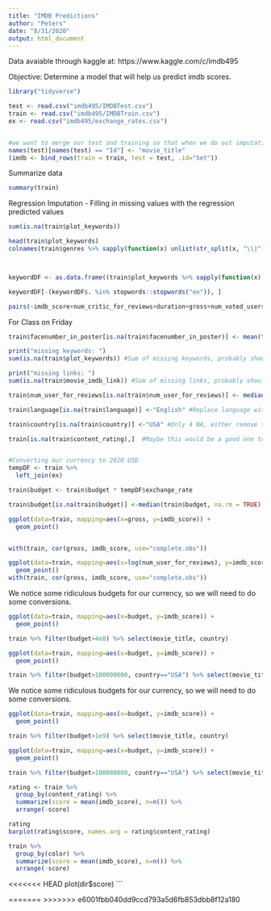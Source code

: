 ```yaml
---
title: "IMDB Predictions"
author: "Peters"
date: "8/31/2020"
output: html_document
---
```


Data avaiable through kaggle at: https://www.kaggle.com/c/imdb495

Objective: Determine a model that will help us predict imdb scores.

```r
library("tidyverse")
```

```r
test <- read.csv("imdb495/IMDBTest.csv")
train <- read.csv("imdb495/IMDBTrain.csv")
ex <- read.csv("imdb495/exchange_rates.csv")


#we want to merge our test and training so that when we do out imputations are consistent
names(test)[names(test) == "Id"] <- "movie_title"
(imdb <- bind_rows(train = train, test = test, .id="Set"))
```

Summarize data

```r
summary(train)
```

Regression Imputation - Filling in missing values with the regression predicted values

```r
sum(is.na(train$plot_keywords))

head(train$plot_keywords)
colnames(train$genres %>% sapply(function(x) unlist(str_split(x, "\\|"))) %>% qdapTools::mtabulate())



keywordDF <- as.data.frame((train$plot_keywords %>% sapply(function(x) unlist(str_split(x, "[\\| ]"))) %>% unlist %>% unname %>% table %>% sort.int(decreasing = TRUE)))

keywordDF[-(keywordDF$. %in% stopwords::stopwords("en")), ]


```





```r
pairs(~imdb_score+num_critic_for_reviews+duration+gross+num_voted_users+num_user_for_reviews+budget+title_year+aspect_ratio, data = train)
```


For Class on Friday

```r
train$facenumber_in_poster[is.na(train$facenumber_in_poster)] <- mean(train$facenumber_in_poster, na.rm = TRUE) #Replace posters with mean

print("missing keywords: ")
sum(is.na(train$plot_keywords)) #Sum of missing keywords, probably shou;d just drop?

print("missing links: ")
sum(is.na(train$movie_imdb_link)) #Sum of missing links, probably should just drop?

train$num_user_for_reviews[is.na(train$num_user_for_reviews)] <- median(train$facenumber_in_poster, na.rm = TRUE) #number of users

train$language[is.na(train$language)] <-"English" #Replace language with english, most of the countries were USA, or english movies if country was NA

train$country[is.na(train$country)] <-"USA" #Only 4 NA, either remove them or replace with USA

train[is.na(train$content_rating),]  #Maybe this would be a good one to  use KNN or K-means? 274 missing values


#Converting our currency to 2020 USD
tempDF <- train %>%
  left_join(ex)

train$budget <- train$budget * tempDF$exchange_rate

train$budget[is.na(train$budget)] <-median(train$budget, na.rm = TRUE)
```

```r
ggplot(data=train, mapping=aes(x=gross, y=imdb_score)) +
  geom_point()


with(train, cor(gross, imdb_score, use="complete.obs"))
```







```r
ggplot(data=train, mapping=aes(x=log(num_user_for_reviews), y=imdb_score, color = content_rating)) +
  geom_point()
with(train, cor(gross, imdb_score, use="complete.obs"))
```




We notice some ridiculous budgets for our currency, so we will need to do some conversions.
```r
ggplot(data=train, mapping=aes(x=budget, y=imdb_score)) +
  geom_point()

train %>% filter(budget>4e8) %>% select(movie_title, country)
```


```r
ggplot(data=train, mapping=aes(x=budget, y=imdb_score)) +
  geom_point()

train %>% filter(budget>100000000, country=="USA") %>% select(movie_title, country)
```


We notice some ridiculous budgets for our currency, so we will need to do some conversions.
```r
ggplot(data=train, mapping=aes(x=budget, y=imdb_score)) +
  geom_point()

train %>% filter(budget>1e9) %>% select(movie_title, country)
```


```r
ggplot(data=train, mapping=aes(x=budget, y=imdb_score)) +
  geom_point()

train %>% filter(budget>100000000, country=="USA") %>% select(movie_title, country)
```

```r
rating <- train %>%
  group_by(content_rating) %>%
  summarize(score = mean(imdb_score), n=n()) %>%
  arrange(-score)

rating
barplot(rating$score, names.arg = rating$content_rating)
```


```r
train %>%
  group_by(color) %>%
  summarize(score = mean(imdb_score), n=n()) %>%
  arrange(-score)

```


<<<<<<< HEAD
plot(dir$score)
```

=======
>>>>>>> e6001fbb040dd9ccd793a5d6fb853dbb8f12a180
